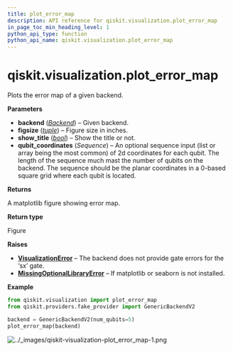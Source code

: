 ```yaml
---
title: plot_error_map
description: API reference for qiskit.visualization.plot_error_map
in_page_toc_min_heading_level: 1
python_api_type: function
python_api_name: qiskit.visualization.plot_error_map
---
```


<span id="qiskit-visualization-plot-error-map" />

# qiskit.visualization.plot\_error\_map

<Function id="qiskit.visualization.plot_error_map" isDedicatedPage={true} github="https://github.com/Qiskit/qiskit/tree/main/qiskit/utils/lazy_tester.py#L1219-L1455" signature="qiskit.visualization.plot_error_map(backend, figsize=(15, 12), show_title=True, qubit_coordinates=None)">
  Plots the error map of a given backend.

  **Parameters**

  *   **backend** ([*Backend*](qiskit.providers.Backend "qiskit.providers.Backend")) – Given backend.
  *   **figsize** ([*tuple*](https://docs.python.org/3/library/stdtypes.html#tuple "(in Python v3.12)")) – Figure size in inches.
  *   **show\_title** ([*bool*](https://docs.python.org/3/library/functions.html#bool "(in Python v3.12)")) – Show the title or not.
  *   **qubit\_coordinates** (*Sequence*) – An optional sequence input (list or array being the most common) of 2d coordinates for each qubit. The length of the sequence much mast the number of qubits on the backend. The sequence should be the planar coordinates in a 0-based square grid where each qubit is located.

  **Returns**

  A matplotlib figure showing error map.

  **Return type**

  Figure

  **Raises**

  *   [**VisualizationError**](visualization#qiskit.visualization.VisualizationError "qiskit.visualization.VisualizationError") – The backend does not provide gate errors for the ‘sx’ gate.
  *   [**MissingOptionalLibraryError**](exceptions#qiskit.exceptions.MissingOptionalLibraryError "qiskit.exceptions.MissingOptionalLibraryError") – If matplotlib or seaborn is not installed.

  **Example**

  ```python
  from qiskit.visualization import plot_error_map
  from qiskit.providers.fake_provider import GenericBackendV2

  backend = GenericBackendV2(num_qubits=5)
  plot_error_map(backend)
  ```

  ![../\_images/qiskit-visualization-plot\_error\_map-1.png](/images/api/qiskit/dev/qiskit-visualization-plot_error_map-1.png)
</Function>

